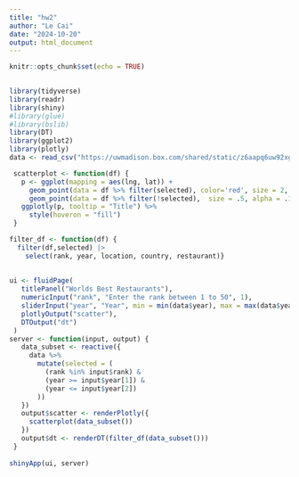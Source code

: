 ---
title: "hw2"
author: "Le Cai"
date: "2024-10-20"
output: html_document
---

```{r setup, include=FALSE}
knitr::opts_chunk$set(echo = TRUE)
     
```



```{r}
library(tidyverse)
library(readr)
library(shiny)
#library(glue)
#library(bslib)
library(DT)
library(ggplot2)
library(plotly)
data <- read_csv("https://uwmadison.box.com/shared/static/z6aapq6uw92xg4a31f96w9wd08fonv1j.csv")
```


```{r}
 scatterplot <- function(df) {
   p <- ggplot(mapping = aes(lng, lat)) +
     geom_point(data = df %>% filter(selected), color='red', size = 2, alpha = 1) +
     geom_point(data = df %>% filter(!selected),  size = .5, alpha = .1)
   ggplotly(p, tooltip = "Title") %>%
     style(hoveron = "fill")
 }

filter_df <- function(df) {
  filter(df,selected) |>
    select(rank, year, location, country, restaurant)}
  
  
ui <- fluidPage(
   titlePanel("Worlds Best Restaurants"),
   numericInput("rank", "Enter the rank between 1 to 50", 1),
   sliderInput("year", "Year", min = min(data$year), max = max(data$year), c(2002, 2023), sep = ""),
   plotlyOutput("scatter"),
   DTOutput("dt")
 )
server <- function(input, output) {
   data_subset <- reactive({
     data %>%
       mutate(selected = (
         (rank %in% input$rank) &
         (year >= input$year[1]) &
         (year <= input$year[2])
       ))
   })
   output$scatter <- renderPlotly({
     scatterplot(data_subset())
   })
   output$dt <- renderDT(filter_df(data_subset()))
 }
 
shinyApp(ui, server)


```



